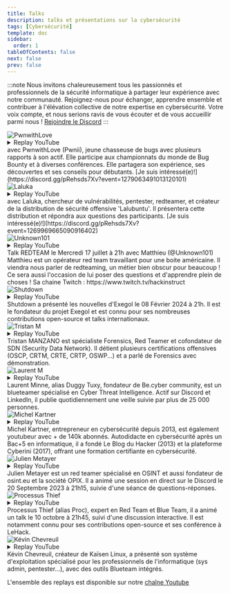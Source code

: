 ---
title: Talks
description: talks et présentations sur la cybersécurité
tags: [Cybersécurité]
template: doc
sidebar:
  order: 1
tableOfContents: false
next: false
prev: false
---


:::note
Nous invitons chaleureusement tous les passionnés et professionnels de la sécurité
informatique à partager leur expérience avec notre communauté. Rejoignez-nous
pour échanger, apprendre ensemble et contribuer à l'élévation collective de notre expertise
en cybersécurité. Votre voix compte, et nous serions ravis de vous écouter et de vous
accueillir parmi nous ! [Rejoindre le Discord](https://discord.gg/hacking-france)
:::

<SplitCard title="PwnwithLove - Bug Bounty" icon="laptop">
  <div>
    <Image src={pwnii} alt="PwnwithLove" format="avif" quality={"mid"}/>
    <details>
      <summary>Replay YouTube</summary>
      <p>À venir</p>
    </details>
  </div>
  <div class="content-wrapper">
    <Badge text="Planifié" variant="note" size="medium" />  
    <b><span id="counterEvent2"></span></b> avec PwnwithLove (Pwnii), jeune chasseuse de bugs avec plusieurs rapports à son actif. Elle participe aux championnats du monde de Bug Bounty et à diverses conférences. Elle partagera son expérience, ses découvertes et ses conseils pour débutants.  
    [Je suis intéressé(e)!](https://discord.gg/pRehsds7Xv?event=1279063491013120101)
  </div>
</SplitCard>

<SplitCard title="Laluka - Lalubuntu The Friendly Offensive Distro" icon="laptop">
  <div>
    <Image src={laluka} alt="Laluka" format="avif" quality={"mid"}/>
    <details>
      <summary>Replay YouTube</summary>
      <p>À venir</p>
    </details>
  </div>
  <div class="content-wrapper">
    <Badge text="Planifié" variant="note" size="medium" />  
    <b><span id="counterEvent"></span></b> avec Laluka, chercheur de vulnérabilités, pentester, redteamer, et créateur de la distribution de sécurité offensive 'Lalubuntu'. Il présentera cette distribution et répondra aux questions des participants.  
    [Je suis intéressé(e)!](https://discord.gg/pRehsds7Xv?event=1269969665090916402)
  </div>
</SplitCard>

<SplitCard title="Unknown101 - Red Team" icon="laptop">
  <div>
    <Image src={unknown101} alt="Unknown101" format="avif" quality={"mid"}/>
    <details>
      <summary>Replay YouTube</summary>
      <iframe width="100%" height="315" src="https://www.youtube.com/embed/4QzCgT829aM" title="Unknown101 - Red Team" frameborder="0" allow="accelerometer; autoplay; clipboard-write; encrypted-media; gyroscope; picture-in-picture" allowfullscreen></iframe>
    </details>
  </div>
  <div class="content-wrapper">
    <Badge text="TERMINÉ" variant="success" size="medium" />  
    Talk REDTEAM le Mercredi 17 juillet à 21h avec Matthieu (@Unknown101) 
    Matthieu est un opérateur red team travaillant pour une boite américaine. 
    Il viendra nous parler de redteaming, un métier bien obscur pour beaucoup ! 
    Ce sera aussi l'occasion de lui poser des questions et d'apprendre plein de choses !  
    Sa chaine Twitch : https://www.twitch.tv/hackinstruct  
  </div>
</SplitCard>

<SplitCard title="Shutdown - Présentation d'Exegol" icon="laptop">
  <div>
    <Image src={shutdown} alt="Shutdown" format="avif" quality={"mid"}/>
    <details>
      <summary>Replay YouTube</summary>
      <iframe width="100%" height="315" src="https://www.youtube.com/embed/E8TAZ_J_H8s" title="Shutdown - Présentation d'Exegol" frameborder="0" allow="accelerometer; autoplay; clipboard-write; encrypted-media; gyroscope; picture-in-picture" allowfullscreen></iframe>
    </details>
  </div>
  <div class="content-wrapper">
    <Badge text="TERMINÉ" variant="success" size="medium" />  
    Shutdown a présenté les
    nouvelles d'Exegol le 08 Février 2024 à 21h. Il est le fondateur du projet Exegol et est connu pour ses nombreuses contributions open-source et talks internationaux.  
  </div>
</SplitCard>

<SplitCard title="Tristan M - Forensics" icon="laptop">
  <div>
    <Image src={tristantm} alt="Tristan M" format="avif" quality={"mid"}/>
    <details>
      <summary>Replay YouTube</summary>
      <iframe width="100%" height="315" src="https://www.youtube.com/embed/garPG4nfjiA" title="Tristan M - Forensics" frameborder="0" allow="accelerometer; autoplay; clipboard-write; encrypted-media; gyroscope; picture-in-picture" allowfullscreen></iframe>
    </details>
  </div>
  <div class="content-wrapper">
    <Badge text="TERMINÉ" variant="success" size="medium" />  
    Tristan MANZANO est spécialiste Forensics, Red Teamer et cofondateur de SDN (Security Data Network). Il
    détient plusieurs certifications offensives (OSCP, CRTM, CRTE, CRTP, OSWP...) et a parlé de Forensics avec démonstration.  
  </div>
</SplitCard>

<SplitCard title="Laurent M - Fondateur de Be.cyber" icon="laptop">
  <div>
    <Image src={laurentm} alt="Laurent M" format="avif" quality={"mid"}/>
    <details>
      <summary>Replay YouTube</summary>
      <iframe width="100%" height="315" src="https://www.youtube.com/embed/DTxc1ax_RZI" title="Laurent M - Fondateur de Be.cyber" frameborder="0" allow="accelerometer; autoplay; clipboard-write; encrypted-media; gyroscope; picture-in-picture" allowfullscreen></iframe>
    </details>
  </div>
  <div class="content-wrapper">
    <Badge text="TERMINÉ" variant="success" size="medium" />  
    Laurent Minne, alias Duggy Tuxy, fondateur de Be.cyber community, est un blueteamer spécialisé en Cyber Threat
    Intelligence. Actif sur Discord et LinkedIn, il publie quotidiennement une veille
    suivie par plus de 25 000 personnes.
  </div>
</SplitCard>

<SplitCard title="Michel Kartner - Cyberini" icon="laptop">
  <div>
    <Image src={michelkartner} alt="Michel Kartner" format="avif" quality={"mid"}/>
    <details>
      <summary>Replay YouTube</summary>
      <iframe width="100%" height="315" src="https://www.youtube.com/embed/DTxc1ax_RZI" title="Michel Kartner - Cyberini" frameborder="0" allow="accelerometer; autoplay; clipboard-write; encrypted-media; gyroscope; picture-in-picture" allowfullscreen></iframe>
    </details>
  </div>
  <div class="content-wrapper">
    <Badge text="TERMINÉ" variant="success" size="medium" />  
    Michel Kartner, entrepreneur en cybersécurité depuis 2013, est également youtubeur avec + de 140k abonnés. Autodidacte
    en cybersécurité après un Bac+5 en informatique, il a fondé Le Blog du Hacker (2013)
    et la plateforme Cyberini (2017), offrant une formation certifiante en cybersécurité.  
  </div>
</SplitCard>

<SplitCard title="Julien Metayer - OSINT" icon="laptop">
  <div>
    <Image src={julienm} alt="Julien Metayer" format="avif" quality={"mid"}/>
    <details>
      <summary>Replay YouTube</summary>
      <iframe width="100%" height="315" src="https://www.youtube.com/embed/7u7dXHmUYUo?si=jGZ2pcfTXiUcXEc8" title="Julien Metayer - OSINT" frameborder="0" allow="accelerometer; autoplay; clipboard-write; encrypted-media; gyroscope; picture-in-picture" allowfullscreen></iframe>
    </details>
  </div>
  <div class="content-wrapper">
    <Badge text="TERMINÉ" variant="success" size="medium" />  
    Julien Metayer est un red teamer spécialisé en OSINT et aussi fondateur de osint.eu et la société OPIX. Il a animé une session en direct sur le Discord le 20 Septembre 2023 à 21h15, suivie d'une séance de questions-réponses.  
  </div>
</SplitCard>

<SplitCard title="Processus Thief - Blueteam" icon="laptop">
  <div>
    <Image src={proc} alt="Processus Thief" format="avif" quality={"mid"}/>
    <details>
      <summary>Replay YouTube</summary>
      <iframe width="100%" height="315" src="https://www.youtube.com/embed/DAD7H5sSNcs" title="Processus Thief - Blueteam" frameborder="0" allow="accelerometer; autoplay; clipboard-write; encrypted-media; gyroscope; picture-in-picture" allowfullscreen></iframe>
    </details>
  </div>
  <div class="content-wrapper">
    <Badge text="TERMINÉ" variant="success" size="medium" />  
    Processus Thief (alias Proc), expert en Red Team et Blue Team, il a animé un talk le 10 octobre à 21h45, suivi
    d'une discussion interactive. Il est notamment connu pour ses contributions open-source et ses conférence à LeHack.  
  </div>
</SplitCard>

<SplitCard title="Kévin Chevreuil - Présentation de Kaisen Linux" icon="laptop">
  <div>
    <Image src={kevinc} alt="Kévin Chevreuil" format="avif" quality={"mid"}/>
    <details>
      <summary>Replay YouTube</summary>
      <iframe width="100%" height="315" src="https://www.youtube.com/embed/jfQepRcmhlQ" title="Kévin Chevreuil - Présentation de Kaisen Linux" frameborder="0" allow="accelerometer; autoplay; clipboard-write; encrypted-media; gyroscope; picture-in-picture" allowfullscreen></iframe>
    </details>
  </div>
  <div class="content-wrapper">
    <Badge text="TERMINÉ" variant="success" size="medium" />  
    Kévin Chevreuil, créateur de Kaïsen Linux, a présenté son système d'exploitation spécialisé pour les professionnels
    de l'informatique (sys admin, pentester...), avec des outils Blueteam intégrés.  
  </div>
</SplitCard>

L'ensemble des replays est disponible sur notre [chaîne Youtube](https://www.youtube.com/@FrozenKwa)
